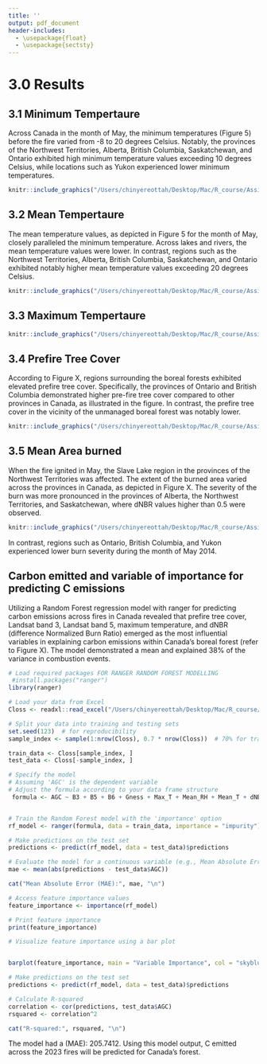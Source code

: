 ```yaml
---
title: ''
output: pdf_document
header-includes:
  - \usepackage{float}
  - \usepackage{sectsty}
---
```


# 3.0 Results

## 3.1 Minimum Tempertaure 
Across Canada in the month of May, the minimum temperatures (Figure 5) before the fire varied from -8 to 20 degrees Celsius. Notably, the provinces of the Northwest Territories, Alberta, British Columbia, Saskatchewan, and Ontario exhibited high minimum temperature values exceeding 10 degrees Celsius, while locations such as Yukon experienced lower minimum temperatures.
```r
knitr::include_graphics("/Users/chinyereottah/Desktop/Mac/R_course/Assignment8/Thesis/img/Monthly_min-temp-Can_ May-2014.png")

```
## 3.2 Mean Tempertaure 
The mean temperature values, as depicted in Figure 5 for the month of May, closely paralleled the minimum temperature. Across lakes and rivers, the mean temperature values were lower. In contrast, regions such as the Northwest Territories, Alberta, British Columbia, Saskatchewan, and Ontario exhibited notably higher mean temperature values exceeding 20 degrees Celsius. 

```r
knitr::include_graphics("/Users/chinyereottah/Desktop/Mac/R_course/Assignment8/Thesis/img/Monthly_mean-temp-Can_ May-2014.png")

```
\newpage

## 3.3 Maximum Tempertaure

```r
knitr::include_graphics("/Users/chinyereottah/Desktop/Mac/R_course/Assignment8/Thesis/img/Monthly_max-temp-Can_ May-2014.png")

```
## 3.4 Prefire Tree Cover 
According to Figure X, regions surrounding the boreal forests exhibited elevated prefire tree cover. Specifically, the provinces of Ontario and British Columbia demonstrated higher pre-fire tree cover compared to other provinces in Canada, as illustrated in the figure. In contrast, the prefire tree cover in the vicinity of the unmanaged boreal forest was notably lower.

```r
knitr::include_graphics("/Users/chinyereottah/Desktop/Mac/R_course/Assignment8/Thesis/img/Prefire-treecover-Can-2014.png")

```

\newpage

## 3.5 Mean Area burned

When the fire ignited in May, the Slave Lake region in the provinces of the Northwest Territories was affected. The extent of the burned area varied across the provinces in Canada, as depicted in Figure X. The severity of the burn was more pronounced in the provinces of Alberta, the Northwest Territories, and Saskatchewan, where dNBR values higher than 0.5 were observed.

```r
knitr::include_graphics("/Users/chinyereottah/Desktop/Mac/R_course/Assignment8/Thesis/img/Areaburned-Can-May2014.png")

```
In contrast, regions such as Ontario, British Columbia, and Yukon experienced lower burn severity during the month of May 2014. 


## Carbon emitted and variable of importance for predicting C emissions

Utilizing a Random Forest regression model with ranger for predicting carbon emissions across fires in Canada revealed that prefire tree cover, Landsat band 3, Landsat band 5, maximum temperature, and dNBR (difference Normalized Burn Ratio) emerged as the most influential variables in explaining carbon emissions within Canada's boreal forest (refer to Figure X). The model demonstrated a mean and explained 38% of the variance in combustion events.

```r
# Load required packages FOR RANGER RANDOM FOREST MODELLING
 #install.packages("ranger")
library(ranger)

# Load your data from Excel
Closs <- readxl::read_excel("/Users/chinyereottah/Desktop/Mac/R_course/Assignment8/Thesis/data/AGC-rangerforests-TC-Nov.xlsx")

# Split your data into training and testing sets
set.seed(123)  # for reproducibility
sample_index <- sample(1:nrow(Closs), 0.7 * nrow(Closs))  # 70% for training

train_data <- Closs[sample_index, ]
test_data <- Closs[-sample_index, ]

# Specify the model
# Assuming 'AGC' is the dependent variable
# Adjust the formula according to your data frame structure
 formula <- AGC ~ B3 + B5 + B6 + Gness + Max_T + Mean_RH + Mean_T + dNBR + Canopcover + GDEM


# Train the Random Forest model with the 'importance' option
rf_model <- ranger(formula, data = train_data, importance = "impurity")

# Make predictions on the test set
predictions <- predict(rf_model, data = test_data)$predictions

# Evaluate the model for a continuous variable (e.g., Mean Absolute Error)
mae <- mean(abs(predictions - test_data$AGC))

cat("Mean Absolute Error (MAE):", mae, "\n")

# Access feature importance values
feature_importance <- importance(rf_model)

# Print feature importance
print(feature_importance)

# Visualize feature importance using a bar plot


barplot(feature_importance, main = "Variable Importance", col = "skyblue", horiz = TRUE, cex.main = 1.2, cex.names = 0.9, cex.axis = 0.9)

# Make predictions on the test set
predictions <- predict(rf_model, data = test_data)$predictions

# Calculate R-squared
correlation <- cor(predictions, test_data$AGC)
rsquared <- correlation^2

cat("R-squared:", rsquared, "\n")

```

The model had a  (MAE): 205.7412. Using this model output, C emitted across the 2023 fires will be predicted for Canada's forest. 